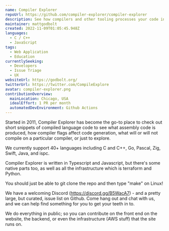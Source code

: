 ```yaml
---
name: Compiler Explorer
repoUrl: https://github.com/compiler-explorer/compiler-explorer
description: See how compilers and other tooling processes your code into assembly.
maintainer: mattgodbolt
created: 2022-11-09T01:05:45.948Z
languages:
  - C / C++
  - JavaScript
tags:
  - Web Application
  - Education
currentlySeeking:
  - Developers
  - Issue Triage
  - UX
websiteUrl: https://godbolt.org/
twitterUrl: https://twitter.com/CompileExplore
avatar: compiler-explorer.png
contributionOverview:
  mainLocation: Chicago, USA
  idealEffort: 1 PR per month
  automatedDevEnvironment: Github Actions
---
```


<Overview>

Started in 2011, Compiler Explorer has become the go-to place to check out short snippets of compiled language code to see what assembly code is produced, how compiler flags affect code generation, what will or will not compile on a particular compiler, or just to explore.

We currently support 40+ languages including C and C++, Go, Pascal, Zig, Swift, Java, and ispc.

Compiler Explorer is written in Typescript and Javascript, but there's some native parts too, as well as all the infrastructure which is terraform and Python.

You should just be able to git clone the repo and then type "make" on Linux!

</Overview>

<Contributing>

We have a welcoming Discord (https://discord.gg/B5WacA7) - and a pretty large, but curated, issue list on Github. Come hang out and chat with us, and we can help find something for you to get your teeth in to.

We do everything in public; so you can contribute on the front end on the website, the backend, or even the infrastructure (AWS stuff) that the site runs on.

</Contributing>
